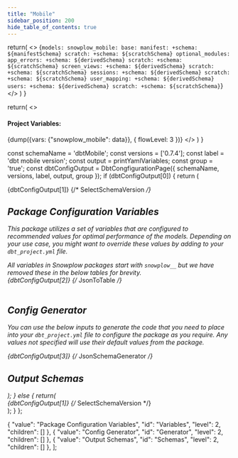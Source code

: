 ```yaml
---
title: "Mobile"
sidebar_position: 200
hide_table_of_contents: true
---
```



  return(
    <>
    <CodeBlock language="yaml">
    {`models:
  snowplow_mobile:
    base:
      manifest:
        +schema: ${manifestSchema}
      scratch:
        +schema: ${scratchSchema}
    optional_modules:
      app_errors:
        +schema: ${derivedSchema}
        scratch:
          +schema: ${scratchSchema}
    screen_views:
      +schema: ${derivedSchema}
      scratch:
        +schema: ${scratchSchema}
    sessions:
      +schema: ${derivedSchema}
      scratch:
        +schema: ${scratchSchema}
    user_mapping:
      +schema: ${derivedSchema}
    users:
      +schema: ${derivedSchema}
      scratch:
        +schema: ${scratchSchema}`}
        </CodeBlock>
    </>
  )
}

  return(
    <>
      <h4>Project Variables:</h4>
      <CodeBlock language="yaml">{dump({vars: {"snowplow_mobile": data}}, { flowLevel: 3 })}</CodeBlock>
    </>
  )
}

  const schemaName = 'dbtMobile';
  const versions = ['0.7.4'];
  const label = 'dbt mobile version';
  const output = printYamlVariables;
  const group = 'true';
  const dbtConfigOutput = DbtCongfigurationPage({
    schemaName,
    versions,
    label,
    output,
    group
  });
  if (dbtConfigOutput[0]) {
    return (
      <div>
        {dbtConfigOutput[1]} {/* SelectSchemaVersion */}
        <br/>
        <h2 id="Variables">Package Configuration Variables</h2>
        <p>This package utilizes a set of variables that are configured to recommended values for optimal performance of the models. Depending on your use case, you might want to override these values by adding to your <code>dbt_project.yml</code> file.</p>
        <Admonition type="note">
          All variables in Snowplow packages start with `snowplow__` but we have removed these in the below tables for brevity.
        </Admonition>
        <br/>
        {dbtConfigOutput[2]} {/* JsonToTable */}
        <br/>
        <br/>
        <h2 id="Generator">Config Generator</h2>
        <p>You can use the below inputs to generate the code that you need to place into your <code>dbt_project.yml</code> file to configure the package as you require. Any values not specified will use their default values from the package.</p>
        {dbtConfigOutput[3]} {/* JsonSchemaGenerator */}
        <br/>
        <h2 id="Schemas">Output Schemas</h2>
        <DbtSchemas/>
        <SchemaSetter output={printSchemaVariables}/>
      </div>
    );
  } else {
    return(
      <div>
        {dbtConfigOutput[1]} {/* SelectSchemaVersion */}
      </div>
    );
  }
};

<MyMdxComponent/>

{
  "value": "Package Configuration Variables",
  "id": "Variables",
  "level": 2,
  "children": []
},
{
  "value": "Config Generator",
  "id": "Generator",
  "level": 2,
  "children": []
},
{
  "value": "Output Schemas",
  "id": "Schemas",
  "level": 2,
  "children": []
},
];
